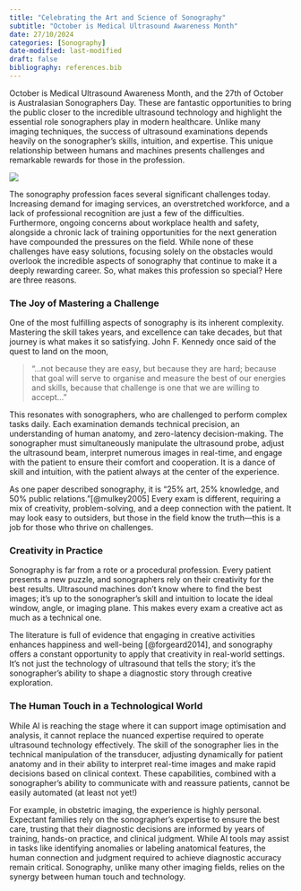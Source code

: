 ```yaml
---
title: "Celebrating the Art and Science of Sonography"
subtitle: "October is Medical Ultrasound Awareness Month"
date: 27/10/2024
categories: [Sonography]
date-modified: last-modified
draft: false
bibliography: references.bib
---
```


October is Medical Ultrasound Awareness Month, and the 27th of October is Australasian Sonographers Day. These are fantastic opportunities to bring the public closer to the incredible ultrasound technology and highlight the essential role sonographers play in modern healthcare. Unlike many imaging techniques, the success of ultrasound examinations depends heavily on the sonographer's skills, intuition, and expertise. This unique relationship between humans and machines presents challenges and remarkable rewards for those in the profession.

![](cup.png)

The sonography profession faces several significant challenges today. Increasing demand for imaging services, an overstretched workforce, and a lack of professional recognition are just a few of the difficulties. Furthermore, ongoing concerns about workplace health and safety, alongside a chronic lack of training opportunities for the next generation have compounded the pressures on the field. While none of these challenges have easy solutions, focusing solely on the obstacles would overlook the incredible aspects of sonography that continue to make it a deeply rewarding career. So, what makes this profession so special? Here are three reasons.

### The Joy of Mastering a Challenge

One of the most fulfilling aspects of sonography is its inherent complexity. Mastering the skill takes years, and excellence can take decades, but that journey is what makes it so satisfying. John F. Kennedy once said of the quest to land on the moon,

> "...not because they are easy, but because they are hard; because that goal will serve to organise and measure the best of our energies and skills, because that challenge is one that we are willing to accept..."

This resonates with sonographers, who are challenged to perform complex tasks daily. Each examination demands technical precision, an understanding of human anatomy, and zero-latency decision-making. The sonographer must simultaneously manipulate the ultrasound probe, adjust the ultrasound beam, interpret numerous images in real-time, and engage with the patient to ensure their comfort and cooperation. It is a dance of skill and intuition, with the patient always at the center of the experience.

As one paper described sonography, it is "25% art, 25% knowledge, and 50% public relations."[@mulkey2005] Every exam is different, requiring a mix of creativity, problem-solving, and a deep connection with the patient. It may look easy to outsiders, but those in the field know the truth—this is a job for those who thrive on challenges.

### Creativity in Practice

Sonography is far from a rote or a procedural profession. Every patient presents a new puzzle, and sonographers rely on their creativity for the best results. Ultrasound machines don't know where to find the best images; it’s up to the sonographer’s skill and intuition to locate the ideal window, angle, or imaging plane. This makes every exam a creative act as much as a technical one.

The literature is full of evidence that engaging in creative activities enhances happiness and well-being [@forgeard2014], and sonography offers a constant opportunity to apply that creativity in real-world settings. It's not just the technology of ultrasound that tells the story; it’s the sonographer’s ability to shape a diagnostic story through creative exploration.

### The Human Touch in a Technological World

While AI is reaching the stage where it can support image optimisation and analysis, it cannot replace the nuanced expertise required to operate ultrasound technology effectively. The skill of the sonographer lies in the technical manipulation of the transducer, adjusting dynamically for patient anatomy and in their ability to interpret real-time images and make rapid decisions based on clinical context. These capabilities, combined with a sonographer’s ability to communicate with and reassure patients, cannot be easily automated (at least not yet!)

For example, in obstetric imaging, the experience is highly personal. Expectant families rely on the sonographer’s expertise to ensure the best care, trusting that their diagnostic decisions are informed by years of training, hands-on practice, and clinical judgment. While AI tools may assist in tasks like identifying anomalies or labeling anatomical features, the human connection and judgment required to achieve diagnostic accuracy remain critical. Sonography, unlike many other imaging fields, relies on the synergy between human touch and technology.
